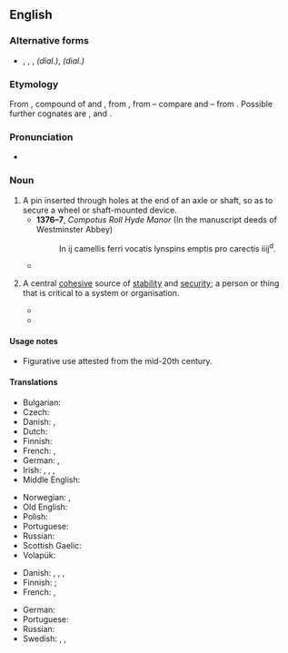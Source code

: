 ==English==

===Alternative forms===
* {{l|en|linch-pin}}, {{l|en|lynchpin}} , {{l|en|lynch-pin}}, {{l|en|link-pin}} ''(dial.)'', {{l|en|lin-pin}} ''(dial.)''

===Etymology===
From {{inh|en|enm|lynspin}}, compound of {{m|enm|lins|t=axletree}} and {{m|enm|pin}}, from {{der|en|ang|lynis|t=lynchpin}}, from {{der|en|gem-pro|*lunaz}} – compare {{cog|de|Lünse}} and {{cog|nl|luns}} – from {{der|en|ine-pro|-}}. Possible further cognates are {{cog|cy|olwyn|t=wheel}}, {{cog|xcl|ողն|t=back; spine, backbone}} and {{cog|sa|आणि|t=lynchpin|tr=āṇí}}.

===Pronunciation===
* {{IPA|en|/ˈlɪnt͡ʃˌpɪn/}}

===Noun===
{{en-noun}}

# A pin inserted through holes at the end of an axle or shaft, so as to secure a wheel or shaft-mounted device.
#* '''1376–7''',  ''Compotus Roll Hyde Manor'' (In the manuscript deeds of Westminster Abbey)
#*:In ij camellis ferri vocatis lynspins emptis pro carectis iiij<sup>d</sup>.
#* {{quote-journal|en|magazine=Baily's Magazine of Sports & Pastimes|volume=8|page=110|date=June 1864|passage=Every design that villany could suggest was had recourse to in the hopes of nobbling Wild Dayrell; but never being left for an hour by either his trainer or jockey, he escaped the intended “coopering,” even when the '''lynchpins''' of the wheels of his van had been tampered with.}}
# {{lb|en|figuratively}} A central [[cohesive]] source of [[stability]] and [[security]]; a person or thing that is critical to a system or organisation.
#* {{quote-journal|en|magazine=The Eastern Economist|year=1958|passage=What is difficult to appreciate, however, is the discrepancy between his statement to the 'Manchester Guardian' correspondent and his known abhorance for party politics, which is the '''lynchpin''' of modern democracy.}}
#* {{quote-book|en|title=Community and Public Health Nursing|page=2006|author=Dvaid Sines|year=2013|passage=Community nurses have been described as the '''lynchpins''' of palliative care in the community.}}

====Usage notes====
* Figurative use attested from the mid-20th century.

====Translations====
{{trans-top|securing pin}}
* Bulgarian: {{t+|bg|чивия|f}}
* Czech: {{t+|cs|zákolník}}
* Danish: {{t|da|lundstikke|c}}, {{t|da|akselsplit|c}}
* Dutch: {{t+|nl|luns|m|f}}
* Finnish: {{t+|fi|sokka}}
* French: {{t+|fr|cheville|f}}, {{t+|fr|cheville ouvrière|f}}
* German: {{t|de|Achsnagel|m}}, {{t|de|Lünse|f}}
* Irish: {{t|ga|pionna rotha|m}}, {{t|ga|dealg acastóra|f}}, {{t|ga|tairne aisil|m}}, {{t|ga|lispin|m}}
* Middle English: {{t|enm|lynspin}}
{{trans-mid}}
* Norwegian: {{t+|no|sikring|m}}, {{t|no|splint|m}}
* Old English: {{t|ang|lynis|m}}
* Polish: {{t+|pl|lon|m}}
* Portuguese: {{t+|pt|chaveta|f}}
* Russian: {{t+|ru|чека́|f}}
* Scottish Gaelic: {{t|gd|tarrag-aisil|f}}
* Volapük: {{t+|vo|xabakluf}}
{{trans-bottom}}

{{trans-top|central cohesive source of stability and security}}
* Danish: {{t|da|krumtap|c}}, {{t+|da|hjørnesten|c}}, {{t|da|hovedhjørnesten|c}}, {{t|da|grundpille|c}}
* Finnish: {{t|fi|avainhenkilö}} {{q|person}}; {{t|fi|kulmakivi}} {{q|thing}}
* French: {{t+|fr|cheville ouvrière|f}}, {{t+|fr|pivot|m}}
{{trans-mid}}
* German: {{t+|de|Angelpunkt|m}}
* Portuguese: {{t+|pt|baluarte|m}}
* Russian: {{t+|ru|опо́ра|f}}
* Swedish: {{t|sv|stöttepelare}}, {{t|sv|hörnsten}}, {{t|sv|grundpult}}
{{trans-bottom}}